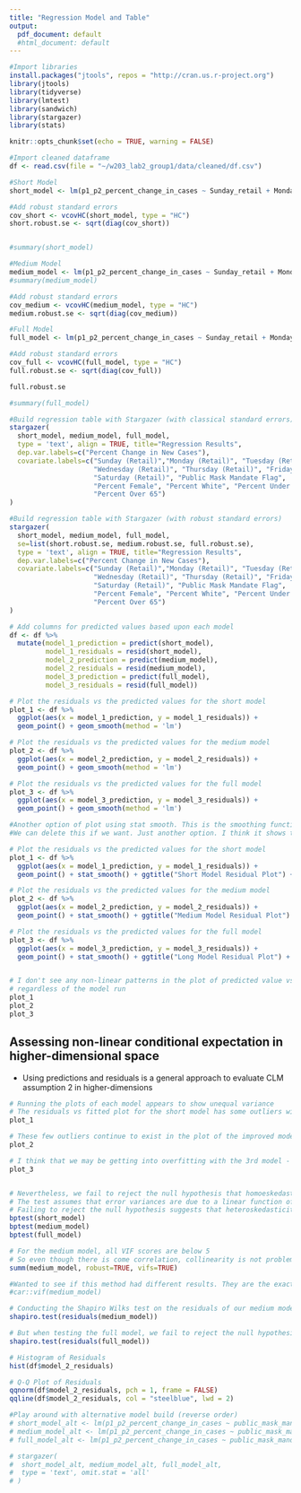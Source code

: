 ```yaml
---
title: "Regression Model and Table"
output:
  pdf_document: default
  #html_document: default
---
```


```r
#Import libraries
install.packages("jtools", repos = "http://cran.us.r-project.org")
library(jtools)
library(tidyverse)
library(lmtest)
library(sandwich)
library(stargazer)
library(stats)
```

```r
knitr::opts_chunk$set(echo = TRUE, warning = FALSE)
```

```r
#Import cleaned dataframe
df <- read.csv(file = "~/w203_lab2_group1/data/cleaned/df.csv")
```

```r
#Short Model
short_model <- lm(p1_p2_percent_change_in_cases ~ Sunday_retail + Monday_retail + Tuesday_retail + Wednesday_retail + Thursday_retail + Friday_retail + Saturday_retail, data = df)

#Add robust standard errors
cov_short <- vcovHC(short_model, type = "HC")
short.robust.se <- sqrt(diag(cov_short))


#summary(short_model)

```

```r
#Medium Model
medium_model <- lm(p1_p2_percent_change_in_cases ~ Sunday_retail + Monday_retail + Tuesday_retail + Wednesday_retail + Thursday_retail + Friday_retail + Saturday_retail + public_mask_mandate_flag, data = df)
#summary(medium_model)

#Add robust standard errors
cov_medium <- vcovHC(medium_model, type = "HC")
medium.robust.se <- sqrt(diag(cov_medium))

```

```r
#Full Model
full_model <- lm(p1_p2_percent_change_in_cases ~ Sunday_retail + Monday_retail + Tuesday_retail + Wednesday_retail + Thursday_retail + Friday_retail + Saturday_retail + public_mask_mandate_flag + percent_female + percent_white + percent_under_24 + percent_over_65,data = df)

#Add robust standard errors
cov_full <- vcovHC(full_model, type = "HC")
full.robust.se <- sqrt(diag(cov_full))

full.robust.se

#summary(full_model)
```

```r
#Build regression table with Stargazer (with classical standard errors)
stargazer(
  short_model, medium_model, full_model, 
  type = 'text', align = TRUE, title="Regression Results", 
  dep.var.labels=c("Percent Change in New Cases"),
  covariate.labels=c("Sunday (Retail)","Monday (Retail)", "Tuesday (Retail)", 
                     "Wednesday (Retail)", "Thursday (Retail)", "Friday (Retail)", 
                     "Saturday (Retail)", "Public Mask Mandate Flag", 
                     "Percent Female", "Percent White", "Percent Under 24", 
                     "Percent Over 65")
)
```
```r
#Build regression table with Stargazer (with robust standard errors)
stargazer(
  short_model, medium_model, full_model, 
  se=list(short.robust.se, medium.robust.se, full.robust.se), 
  type = 'text', align = TRUE, title="Regression Results", 
  dep.var.labels=c("Percent Change in New Cases"),
  covariate.labels=c("Sunday (Retail)","Monday (Retail)", "Tuesday (Retail)", 
                     "Wednesday (Retail)", "Thursday (Retail)", "Friday (Retail)", 
                     "Saturday (Retail)", "Public Mask Mandate Flag", 
                     "Percent Female", "Percent White", "Percent Under 24", 
                     "Percent Over 65")
)
```

```r

# Add columns for predicted values based upon each model
df <- df %>% 
  mutate(model_1_prediction = predict(short_model),
         model_1_residuals = resid(short_model),
         model_2_prediction = predict(medium_model),
         model_2_residuals = resid(medium_model),
         model_3_prediction = predict(full_model), 
         model_3_residuals = resid(full_model))

# Plot the residuals vs the predicted values for the short model
plot_1 <- df %>%  
  ggplot(aes(x = model_1_prediction, y = model_1_residuals)) + 
  geom_point() + geom_smooth(method = 'lm')

# Plot the residuals vs the predicted values for the medium model
plot_2 <- df %>%  
  ggplot(aes(x = model_2_prediction, y = model_2_residuals)) + 
  geom_point() + geom_smooth(method = 'lm')

# Plot the residuals vs the predicted values for the full model
plot_3 <- df %>%  
  ggplot(aes(x = model_3_prediction, y = model_3_residuals)) + 
  geom_point() + geom_smooth(method = 'lm')

#Another option of plot using stat smooth. This is the smoothing function they used in the Async to make residual plots.
#We can delete this if we want. Just another option. I think it shows the shape of the data better.

# Plot the residuals vs the predicted values for the short model
plot_1 <- df %>%  
  ggplot(aes(x = model_1_prediction, y = model_1_residuals)) + 
  geom_point() + stat_smooth() + ggtitle("Short Model Residual Plot") + xlab("Predictions") + ylab("Residuals")

# Plot the residuals vs the predicted values for the medium model
plot_2 <- df %>%  
  ggplot(aes(x = model_2_prediction, y = model_2_residuals)) + 
  geom_point() + stat_smooth() + ggtitle("Medium Model Residual Plot") + xlab("Predictions") + ylab("Residuals")

# Plot the residuals vs the predicted values for the full model
plot_3 <- df %>%  
  ggplot(aes(x = model_3_prediction, y = model_3_residuals)) + 
  geom_point() + stat_smooth() + ggtitle("Long Model Residual Plot") + xlab("Predictions") + ylab("Residuals")


# I don't see any non-linear patterns in the plot of predicted value vs residuals
# regardless of the model run
plot_1
plot_2
plot_3
```

## Assessing non-linear conditional expectation in higher-dimensional space 

- Using predictions and residuals is a general approach to evaluate CLM assumption 2 in higher-dimensions

```r

# Running the plots of each model appears to show unequal variance
# The residuals vs fitted plot for the short model has some outliers with high variance above the regression line
plot_1

# These few outliers continue to exist in the plot of the improved model
plot_2

# I think that we may be getting into overfitting with the 3rd model - the line on the residuals vs fitted plot is being pulled toward the outlier values
plot_3


# Nevertheless, we fail to reject the null hypothesis that homoeskedasticity is present for all 3 models
# The test assumes that error variances are due to a linear function of one or explanatory variables in the model
# Failing to reject the null hypothesis suggests that heteroskedasticity could still be present, but if it does, those errors are not correlated with our dependent variable values
bptest(short_model)
bptest(medium_model)
bptest(full_model)
```
```r

# For the medium model, all VIF scores are below 5
# So even though there is come correlation, collinearity is not problematic
summ(medium_model, robust=TRUE, vifs=TRUE)

#Wanted to see if this method had different results. They are the exact same.
#car::vif(medium_model)
```
```r

# Conducting the Shapiro Wilks test on the residuals of our medium model yields residuals that are not normally distributed - the p-value is smaller than an alpha of 0.05
shapiro.test(residuals(medium_model))

# But when testing the full model, we fail to reject the null hypothesis that the residuals are normally distributed
shapiro.test(residuals(full_model))

# Histogram of Residuals
hist(df$model_2_residuals)

# Q-Q Plot of Residuals
qqnorm(df$model_2_residuals, pch = 1, frame = FALSE)
qqline(df$model_2_residuals, col = "steelblue", lwd = 2)


```

```r
#Play around with alternative model build (reverse order)
# short_model_alt <- lm(p1_p2_percent_change_in_cases ~ public_mask_mandate_flag, data = df)
# medium_model_alt <- lm(p1_p2_percent_change_in_cases ~ public_mask_mandate_flag + percent_female + percent_white + percent_under_24 + #percent_over_65, data = df)
# full_model_alt <- lm(p1_p2_percent_change_in_cases ~ public_mask_mandate_flag + percent_female + percent_white + percent_under_24 + percent_over_65 + Sunday_retail + Monday_retail + Tuesday_retail + Wednesday_retail + Thursday_retail + Friday_retail + Saturday_retail,data = df)

# stargazer(
#  short_model_alt, medium_model_alt, full_model_alt, 
#  type = 'text', omit.stat = 'all'
# )

```
